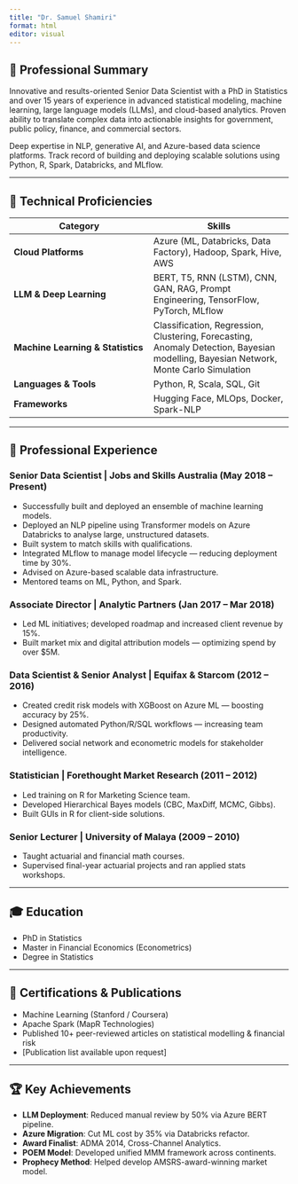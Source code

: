 ```yaml
---
title: "Dr. Samuel Shamiri"
format: html
editor: visual
---
```


## 📌 Professional Summary

Innovative and results-oriented Senior Data Scientist with a PhD in Statistics and over 15 years of experience in advanced statistical modeling, machine learning, large language models (LLMs), and cloud-based analytics. Proven ability to translate complex data into actionable insights for government, public policy, finance, and commercial sectors.

Deep expertise in NLP, generative AI, and Azure-based data science platforms. Track record of building and deploying scalable solutions using Python, R, Spark, Databricks, and MLflow.

------------------------------------------------------------------------

## 🧰 Technical Proficiencies

| Category | Skills |
|------------------------------------|------------------------------------|
| **Cloud Platforms** | Azure (ML, Databricks, Data Factory), Hadoop, Spark, Hive, AWS |
| **LLM & Deep Learning** | BERT, T5, RNN (LSTM), CNN, GAN, RAG, Prompt Engineering, TensorFlow, PyTorch, MLflow |
| **Machine Learning & Statistics** | Classification, Regression, Clustering, Forecasting, Anomaly Detection, Bayesian modelling, Bayesian Network, Monte Carlo Simulation |
| **Languages & Tools** | Python, R, Scala, SQL, Git |
| **Frameworks** | Hugging Face, MLOps, Docker, Spark-NLP |

------------------------------------------------------------------------

## 💼 Professional Experience

### Senior Data Scientist \| Jobs and Skills Australia (May 2018 – Present)

-   Successfully built and deployed an ensemble of machine learning models.
-   Deployed an NLP pipeline using Transformer models on Azure Databricks to analyse large, unstructured datasets.
-   Built system to match skills with qualifications.
-   Integrated MLflow to manage model lifecycle — reducing deployment time by 30%.
-   Advised on Azure-based scalable data infrastructure.
-   Mentored teams on ML, Python, and Spark.

### Associate Director \| Analytic Partners (Jan 2017 – Mar 2018)

-   Led ML initiatives; developed roadmap and increased client revenue by 15%.
-   Built market mix and digital attribution models — optimizing spend by over \$5M.

### Data Scientist & Senior Analyst \| Equifax & Starcom (2012 – 2016)

-   Created credit risk models with XGBoost on Azure ML — boosting accuracy by 25%.
-   Designed automated Python/R/SQL workflows — increasing team productivity.
-   Delivered social network and econometric models for stakeholder intelligence.

### Statistician \| Forethought Market Research (2011 – 2012)

-   Led training on R for Marketing Science team.
-   Developed Hierarchical Bayes models (CBC, MaxDiff, MCMC, Gibbs).
-   Built GUIs in R for client-side solutions.

### Senior Lecturer \| University of Malaya (2009 – 2010)

-   Taught actuarial and financial math courses.
-   Supervised final-year actuarial projects and ran applied stats workshops.

------------------------------------------------------------------------

## 🎓 Education

-   PhD in Statistics
-   Master in Financial Economics (Econometrics)
-   Degree in Statistics

------------------------------------------------------------------------

## 🏅 Certifications & Publications

-   Machine Learning (Stanford / Coursera)
-   Apache Spark (MapR Technologies)
-   Published 10+ peer-reviewed articles on statistical modelling & financial risk
-   \[Publication list available upon request\]

------------------------------------------------------------------------

## 🏆 Key Achievements

-   **LLM Deployment**: Reduced manual review by 50% via Azure BERT pipeline.
-   **Azure Migration**: Cut ML cost by 35% via Databricks refactor.
-   **Award Finalist**: ADMA 2014, Cross-Channel Analytics.
-   **POEM Model**: Developed unified MMM framework across continents.
-   **Prophecy Method**: Helped develop AMSRS-award-winning market model.
